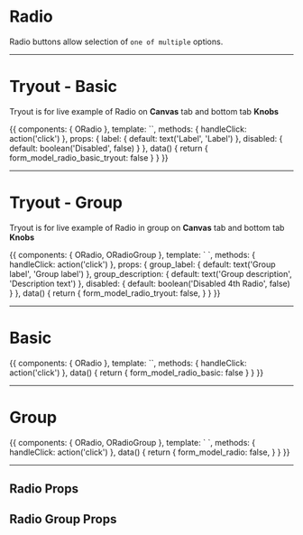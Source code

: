 


<Meta title='Components|Forms/Radio' />

# Radio

Radio buttons allow selection of <code>one of multiple</code> options.

<hr/>

# Tryout - Basic

Tryout is for live example of Radio on **Canvas** tab and bottom tab **Knobs**

<Story name='Tryout - Basic'>
  {{
    components: { ORadio },
    template: `<o-radio v-model="form_model_radio_basic_tryout" name="form_radio_tryout_name" id="radio_basic_tryout" :label="label" :disabled="disabled" @input="handleClick" />`,
    methods: { handleClick: action('click') },
    props: {
      label: {
        default: text('Label', 'Label')
      },
      disabled: {
        default: boolean('Disabled', false)
      }
    },
    data() {
      return {
        form_model_radio_basic_tryout: false
      }
    }
  }}
</Story>

<hr/>


# Tryout - Group

Tryout is for live example of Radio in group on **Canvas** tab and bottom tab **Knobs**

<Story name='Tryout - Group'>
  {{
    components: { ORadio, ORadioGroup },
    template: `<o-radio-group :label="group_label" :description="group_description">
      <o-radio v-model="form_model_radio_tryout" name="form_radio_group_tryout_name" id="radio_basic_tryout_1" label="First label" @input="handleClick" />
      <o-radio v-model="form_model_radio_tryout" name="form_radio_group_tryout_name" id="radio_basic_tryout_2" label="Second label" @input="handleClick" />
      <o-radio v-model="form_model_radio_tryout" name="form_radio_group_tryout_name" id="radio_basic_tryout_3" label="Third label" @input="handleClick" />
      <o-radio v-model="form_model_radio_tryout" name="form_radio_group_tryout_name" id="radio_basic_tryout_4" label="Forth label" @input="handleClick" :disabled="disabled" />
    </o-radio-group>`,
    methods: { handleClick: action('click') },
    props: {
      group_label: {
        default: text('Group label', 'Group label')
      },
      group_description: {
        default: text('Group description', 'Description text')
      },
      disabled: {
        default: boolean('Disabled 4th Radio', false)
      }
    },
    data() {
      return {
        form_model_radio_tryout: false,
      }
    }
  }}
</Story>

<hr/>


# Basic

<Preview>
  <Story name='Basic'>
    {{
      components: { ORadio },
      template: `<o-radio v-model="form_model_radio_basic" name="form_radio_name" id="radio_basic" label="Label"  @input="handleClick" />`,
      methods: { handleClick: action('click') },
      data() {
        return {
          form_model_radio_basic: false
        }
      }
    }}
  </Story>
</Preview>


<hr/>


# Group

<Story name='Group'>
  {{
    components: { ORadio, ORadioGroup },
    template: `<o-radio-group label="Group label" description="Description text">
      <o-radio v-model="form_model_radio" name="form_radio_group_name" id="radio_basic_1" label="First label" @input="handleClick" />
      <o-radio v-model="form_model_radio" name="form_radio_group_name" id="radio_basic_2" label="Second label" @input="handleClick" />
      <o-radio v-model="form_model_radio" name="form_radio_group_name" id="radio_basic_3" label="Third label" @input="handleClick" />
      <o-radio v-model="form_model_radio" name="form_radio_group_name" id="radio_basic_4" label="Forth label" @input="handleClick" :disabled="true" />
    </o-radio-group>`,
    methods: { handleClick: action('click') },
    data() {
      return {
        form_model_radio: false,
      }
    }
  }}
</Story>


<hr/>

## Radio Props

<Props of={ORadio} />


## Radio Group Props

<Props of={ORadioGroup} />
